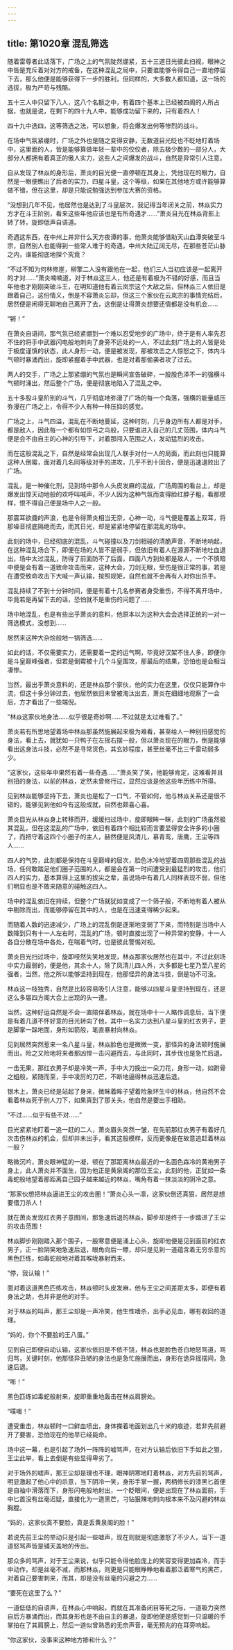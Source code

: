 ```yaml
---
---
---
```

title: 第1020章 混乱筛选
---



随着雷尊者此话落下，广场之上的气氛陡然绷紧，五十三道日光彼此扫视，眼神之中皆是充斥着对对方的戒备，在这种混乱之局中，只要谁能够令得自己一直地停留下去，那么他便是能够获得下一步的胜利，但同样的，大多数人都知道，这一场的选拔，极为严苛与残酷。

五十三人中只留下八人，这八个名额之中，有着四个基本上已经被四阁的人所占据，也就是说，在剩下的四十九人中，能够成功留下来的，只有着四人！

四十九中选四，这等筛选之法，可以想象，将会爆发出何等惨烈的战斗。

在场中气氛紧绷时，广场之外也是随之变得安静，无数道目光眨也不眨地盯着场中，这里面的人，皆是能够算做年轻一辈中的佼佼者，除去极少数的一部分人，大部分人都拥有着真正的傲人实力，这些人之间爆发的战斗，自然是异常引人注意。

自从发现了林焱的身形后，萧炎的目光便一直停顿在其身上，凭他现在的眼力，自然是一眼便瞧出了后者的实力，四星斗皇，这个等级，如果在其他地方或许能够算做不错，但在这里，却是只能说勉强达到参加大赛的资格。

“没想到几年不见，他居然也是达到了斗皇层次，我记得当年闭关之前，林焱实力方才在斗王阶别，看来这些年他应该也是有所奇遇才……”萧炎目光在林焱背影上转了转，旋即低声自语道。

奇遇这东西，在中州上并非什么天方夜谭的事，他萧炎能够借助天山血潭突破至斗宗，自然别人也能得到一些常人难于的奇遇，中州大陆辽阔无尽，在那些苍茫山脉之内，谁能彻底地探个究竟？

“不过不知为何林修崖，柳擎二人没有跟他在一起，他们三人当初应该是一起离开的才对……”萧炎喃喃道，对于林焱这三人，他还是有着极为不错的好感，而且当年他也才刚刚突破斗王，在明知道他有着云岚宗这个大敌之后，但林焱三人依旧是跟着自己，这份情义，倒是不容萧炎忘却，但这三个家伙在云岚宗的事情完结后，居然便是闲得无聊地自己离开了去，这倒是让得萧炎想要还情都是没有机会……

“锵！”

在萧炎自语间，那气氛已经紧绷到一个难以忍受地步的广场中，终于是有人率先忍不住的将手中武器闪电般地刺向了身旁不远处的一人，不过此刻广场上的人皆是处于极度谨慎的状态，此人身形一动，便是被发现，那被攻击之人惊怒之下，体内斗气顿时暴涌而出，旋即紧握着手中武器，也是对着那偷袭者攻了过去。

两人的交手，广场之上那紧绷的气氛也是瞬间宣告破碎，一股股色泽不一的强横斗气顿时涌出，然后整个广场，便是彻底地陷入了混乱之中。

五十多股斗皇阶别的斗气，几乎彻底地弥漫了广场的每一个角落，强横的能量威压弥漫在广场之上，令得不少人有种一种压抑的感觉。

广场之上，斗气四溢，混乱在不断地蔓延，这种时刻，几乎身边所有人都是对手，都是敌人，因此每一个都有如惊弓之鸟般，只要谁进入自己的几丈范围，体内斗气便是会不由自主的心神的引导下，对着那闯入范围之人，发动猛烈的攻击。

而在这般混乱之下，自然是经常会出现几人联手对付一人的局面，而此刻也只能算这种人倒霉，面对着几名同等级对手的进攻，几乎不到十回合，便是迅速退败出了广场。

混乱，是一种催化剂，见到场中那令人头皮发麻的混战，广场周围的看台上，却是爆发出惊天动地般的欢呼叫喊声，不少人因为这种气氛而变得脸红脖子粗，看那模样，恨不得自己便是场中人之一般。

那震耳欲聋的声浪，也是令得萧炎相当无奈，心神一动，斗气便是覆盖上双耳，将那噪音彻底隔绝而去，而其日光，却是紧紧地停留在那混乱的场中。

此刻的场中，已经彻底的混乱，斗气碰撞以及刀剑相碰的清脆声音，不断地响起，在这种混乱场合下，即便在场的人皆不是弱手，但依旧有着人在源源不断地吐血退出，场中太过混乱，防得了前面防不了后面，四面八方到处都是敌人，一个不慎暗中便是会有着一道致命攻击而来，这种大会，刀剑无眼，受伤是很正常的事，若是在遭受致命攻击下大喊一声认输，按照规矩，自然也就不会再有人对你出杀手。

混乱持续了不到十分钟时间，便是有着十几名参赛者身受重伤，不得不离开场中，毕竟若是再留下去的话，恐怕就不是重伤的问题了……

场中地混乱，也是有些出乎萧炎的意料，他原本以为这种大会会选择正统的一对一筛选模式，没想到……

居然来这种大杂烩般地一锅筛选……

如此的话，不仅需要实力，还需要着一定的运气啊，毕竟好汉架不住人多，即便你是斗皇巅峰强者，但若是倒霉被十几个斗皇围攻，那最后的结果，恐怕也是会相当凄惨。

当然，最出乎萧炎意料的，还是林焱那个家伙，他的实力在这里，仅仅只能算作中流，但这十多分钟过去，他居然依旧未曾被淘汰出去，萧炎在细细地观察了一会后，方才看出了一些端倪。

“林焱这家伙地身法……似乎很是奇妙啊……不过就是太过难看了。”

萧炎若有所思地望着场中林焱那虽然施展起来极为难看，甚至给人一种别扭感觉的身法，看上去，就犹如一只鸭子在左摇右摆一般，但以萧炎现在的眼力，倒是能够看出这身法斗技，必然不是寻常货色，其玄妙程度，甚至丝毫不比三千雷动弱多少。

“这家伙，这些年中果然有着一些奇遇……”萧炎笑了笑，他能够肯定，这难看并且别扭的身法，以前的林焱，定然未曾修行过，显然应该是他这些年历练中所得。

见到林焱能够坚持下去，萧炎也是松了一口气，不管如何，他与林焱关系还是很不错的，能够见到他如今有这般成就，自然也颇喜心喜。

萧炎目光从林焱身上转移而开，缓缓扫过场中，旋即眼眸一眯，此刻的广场虽然极其混乱，但在这混乱的广场中，依旧有着四个相比较而言要显得安全许多的小圈了，而把守着这四个小圈子的主人，赫然便是凤清儿，慕青鸾，唐鹰，王尘等四人……

四人的气势，此刻都是保持在斗皇巅峰的层次，脸色冰冷地望着四周那些混乱的战场，任何敢踏足他们圈子范围的人，都是会在第一时间遭受到最猛烈的攻击，他们四人的实力，基本算得上这里的拔尖之辈，虽说场中有着几人同样表现不弱，但他们明显也是不敢来随意的碰触这四人。

场中的混乱依旧在持续，但整个广场就犹如变成了一个筛子般，不断地有着人被从中剔除而出，而能够停留在其中的人，也是在迅速变得稀少起来。

而随着人数的迅速减少，广场上的混乱倒是逐渐地变弱了下来，而特别是当场中人数降到只有十一人左右时，混乱的广场，顿时直接出现了一种异常的安静，十一人各自分散在场中各处，在喘着气时，也是彼此警惕对视。

萧炎目光扫过场中，旋即哑然失笑地发现，林焱那家伙居然也在其中，不过此刻场中实力最弱的，便是他，其余十人，除了凤清儿四人外，大多都是七星乃至八星的强者，当然，他之所以能够坚持到现在，他那怪异的身法斗技，倒是功不可没。

林焱这一枝独秀，自然是比较容易吸引人注意，能够以四星斗皇坚持到现在，还是这么多届四方阁大会上出现的头一遭。

当然，这种好运自然是不会一直陪伴着林焱，就在场中十一人略作调息后，当下便是有着几道不怀好意的目光转向了他，其中一名实力达到八星斗皇的红衣男子，更是脚掌一跺地面，身形如箭般，笔直暴射向林焱。

见到居然突然惹来一名八星斗皇，林焱脸色也是微微一变，那怪异的身法顿时施展而出，险之又险地将来者那凶悍一击闪避而去，与此同时，其步伐也是急忙后退。

一击无果，那红衣男子却是冷笑一声，手中大刀挽出一朵刀花，身形一动，如跗骨之蛆般，紧随而至，手中凌厉的刀芒，不断地逼得林焱迅速后退。

银木上，萧炎已经是站起了身来，微眯着眸子望着险象环生中的林焱，他自然不会看着林焱死于别人刀下，如果真到了那关头，他自然是要出手相助。

“不过……似乎有些不对……”

目光紧紧地盯着一追一赶的二人，萧炎眉头突然一皱，在先前那红衣男子有着好几次击伤林焱的机会，但却并未出手，看其这般模样，反而更像是在故意追赶着林焱一般？

略微沉吟，萧炎眼神猛的一凝，顿在了那距离林焱最近的一名面色森冷的黄袍男子身上，此人萧炎并不面生，因为他正是黄泉阁的那位王尘，此刻的他，正犹如一条毒蛇般地望着那距离自己园子越来越近的林焱，嘴角有着一抹淡淡的阴冷之意。

“那家伙想把林焱逼进王尘的攻击圈！”萧炎心头一凛，这家伙倒还真狠，居然是想要借刀杀人！

就在萧炎发现红衣男子意图间，那急速后退的林焱，脚步却是终于一步踏进了王尘的攻击范围！

林焱脚步刚刚踏入那个围子，一股寒意便是涌上心头，旋即他便是见到面前的红衣男子，正一脸阴笑地急速后退，眼角向后一瞟，却只是见到一道蕴含着无穷杀意的黑色匹练，如毒蛇般地对着其喉咙暴射而来。

“停，我认输！”

面对着这道黑色匹练攻击，林焱顿时头皮发麻，他与王尘之间差距太多，即便有着身法之助，也并非是他的对手。

对于林焱的叫声，那王尘却是一声冷笑，他生性嗜杀，出手必见血，哪有收回的道理。

“妈的，你个不要脸的王八蛋。”

见到自己即便自动认输，这家伙依旧是不依不饶，林焱也是脸色苍白地怒骂道，骂归骂，关键时刻，他那怪异丑陋的身法也是急忙施展而出，身形在诡异摇摆间，急速后退。

“嘭！”

黑色匹练如毒蛇般射来，旋即重重地轰击在林焱肩膀处。

“噗嗤！”

遭受重击，林焱顿时一口鲜血喷出，身体搽着地面划出几十米的痕迹，若非先前避开了要害，恐怕现在的他早已经毙命。

场中这一幕，也是引起了场外一阵阵的嘘骂声，在对方认输后依旧下手如此之狠，王尘此举，看上去倒是有些显得卑劣了。

对于场外的嘘声，那王尘却是理也不理，眼神阴寒地盯着林焱，对方先前的骂声，明显激起了他心中的杀意，当下阴冷一笑，身形手掌一握，两柄修长的漆黑匕首便是自袖中滑落而下，身形闪电般地射出，一个眨眼间，便是出现在了林焱面前，手中匕首没有丝毫迟疑，直接化为一道黑芒，刁钻狠辣地刺向根本来不及闪避的林焱胸膛。

“妈的，这家伙真不要脸，真是丢黄泉阁的脸！”

若说先前王尘的举动只是引起一些嘘声，现在则就是彻底激怒了不少人，当下一道道怒骂声皆是铺天盖地的传出。

那众多的骂声，对于王尘来说，似乎只能令得他脸庞上的笑容变得更加森冷，而手中动作，却是丝毫不减，而那林焱，则更是只能眼睁睁地看着那泛着寒气的黑芒，对着自己要害刺来，而其，却是没有丝毫的闪避之力……

“要死在这里了么？”

一道低低的自语声，在林焱心中响起，而就在其准备闭目等死之际，一道吸力突然自后方暴涌而出，而其身形也是不由自主的暴退，旋即他便是感觉到一只温暖的手掌拍在了其肩膀上，然后一道似曾熟悉的无奈声音，毫无预兆的在耳旁响起。

“你这家伙，没事来这种地方掺和什么？”